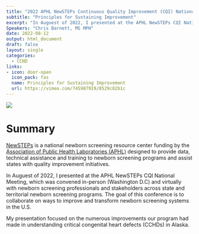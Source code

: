 ```yaml
---
title: "2022 APHL NewSTEPs Continuous Quality Improvement (CQI) National Meeting"
subtitle: "Principles for Sustaining Improvement"
excerpt: "In Auguest of 2022, I presented at the APHL NewSTEPs CQI National Meeting, which was convened in-person (Washington D.C) and virtually with newborn screening professionals and stakeholders across state and territorial newborn screening programs. The goal of this conference is to collaborate on ways to improve and transform newborn screening systems in the U.S." 
Speakers: "Chris Barnett, MS MPH"
date: 2022-08-12
output: html_document
draft: false
layout: single
categories:
  - CCHD
links:
- icon: door-open
  icon_pack: fas
  name: Principles for Sustaining Improvement
  url: https://vimeo.com/745987919/0529c82b1c
---
```

![](https://www.newsteps.org/themes/custom/newsteps/logo.svg)

# Summary
[NewSTEPs](https://www.newsteps.org/index.php/) is a national newborn screening resource center funding by the [Association of Public Health Laboratories (APHL)](https://www.aphl.org/Pages/default.aspx) designed to provide data, technical assistance and training to newborn screening programs and assist states with quality improvement initiatives.

In Auguest of 2022, I presented at the APHL NewSTEPs CQI National Meeting, which was convened in-person (Washington D.C) and virtually with newborn screening professionals and stakeholders across state and territorial newborn screening programs. The goal of this conference is to collaborate on ways to improve and transform newborn screening systems in the U.S.

My presentation focused on the numerous improvements our program had made in understanding critical congenital heart defects (CCHDs) in Alaska.

